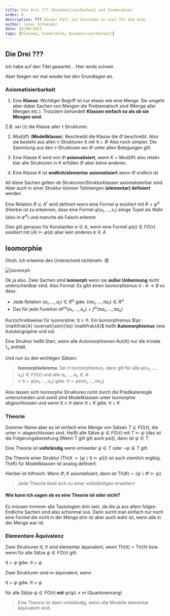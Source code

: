 ```yaml
---
title: Die drei ??? (Axiomatisierbarkeit und Isomorphie)
order: 6
description: ??? dieser Fall ist bisschen zu viel für die drei
author: Jonas Schneider
date: 16/08/2023
tags: [Klassen, Isomorphie, Axiomatisierbarkeit]
---
```


## Die Drei ???

Ich habe auf den Titel gewartet... Hier wirds schwer.

Aber fangen wir mal wieder bei den Grundlagen an.

### **Axiomatisierbarkeit**

1. Eine **Klasse**: Wichtiger Begriff ist nur etwas wie eine Menge. Sie umgeht aber
   dabei Sachen von Mengen die Problematisch sind (Menge aller Mengen etc.). Trotzdem
   behandelt **Klassen einfach so als ob sie Mengen sind**.

Z.B. sei ($\tau$) die Klasse aller $\tau$ Strukturen.

2. $\text{Mod}(\Phi)$ (**Modellklasse**): Beschreibt die Klasse die $\Phi$ beschreibt.
   Also sie besteht aus allen $\tau$-Strukturen $\mathfrak{A}$ mit $\mathfrak{A} \models \Phi$
   Also noch simpler: Die Sammlung aus den $\tau$-Strukturen wo $\Phi$ unter allen
   Belegungen gilt.

3. Eine Klasse $K$ wird von $\Phi$ **axiomatisiert**, wenn $K=\text{Mod}(\Phi)$ also relativ
   klar alle Strukturen in $K$ erfüllen $\Phi$ aber keine anderen.

4. Eine Klasse $K$ ist **endlich/elementar axiomatisiert** wenn $\Phi$ endlich ist

All diese Sachen gelten ob Strukturen/Strukturklassen axiomatisierbar sind.
Aber auch in einer Struktur können Teilmengen **(elementar) definiert** werden

Eine Relation $R \subseteq A^r$ wird definert wenn eine Formel $\varphi$ existiert
mit $R=\varphi^\mathfrak{A}$ (Hierbei ist zu erkennen, dass eine Formel $\varphi(x_1, ..., x_r)$
einige Tupel als Wahr (also in $\varphi^\mathfrak{A}$) und manche als Falsch erkennt.

Dies gilt genauso für Konstanten $a \in A$, wenn eine Formel $\varphi(x) \in FO(\tau)$
existiert mit $\mathfrak(A) \models \varphi(a)$ aber kein anderes $b \in A$

## Isomorphie

Ohoh. Ich erkenne den Unterscheid nichtmehr. 😨

![isomorph](/summary-assets/cigol/malo/assets/isomorph.png)

Ok ja also. Zwei Sachen sind **isomorph** wenn sie **außer Unbennung** nicht
unterscheidbar sind. Also Formal: Es gibt einen Isomorphismus $\pi: A \to B$ so dass:

- Jede Relation $(a_1, ..., a_r) \in R^\mathfrak{A}$ gdw. $(\pi a_1, ..., \pi a_r) \in R^\mathfrak{B}$
- Das für jede Funktion $\pi F^\mathfrak{A}(a_1, ..., a_n) = f^\mathfrak{B}(\pi a_1, ..., \pi a_n)$

Kurzschreibweise für isomorphie: $\mathfrak{A} \cong \mathfrak{B}$.
Ein Isomorphismus $\pi : \mathfrak{A} \overset{\sim}{\to} \mathfrak{A}$ heißt
**Automorphismus** (wie Autobiographie und so)

Eine Struktur heißt Starr, wenn alle Automorphismen $\text{Aut}(\mathfrak{A})$ nur die triviale
$1_\mathfrak{A}$ enthält.

Und nun zu den wichtigen Sätzen:

> **Isomorphielemma**: Sei $\pi$ Isomorphismus, dann gilt für alle $\varphi(x_1, ..., x_n) \in FO(\tau)$
> und alle $a_1, ..., a_n \in A$: <br/> > $\mathfrak{A} \models \varphi(a_1, ..., a_n)$ gdw. $\mathfrak{B} \models \varphi(\pi a_1, ..., \pi a_n)$

Also lassen sich Isomorphe Strukturen nicht durch die Prädikatenlogik unterscheiden
und somit sind Modellklassen unter Isomorphie abgeschlossen und wenn $\mathfrak{A} \cong \mathfrak{B}$
dann $\mathfrak{A} \in K$ gdw. $\mathfrak{B} \in K$

### Theorie

Dummer Name aber es ist einfach eine Menge von Sätzen $T \subseteq FO(\tau)$, die unter $\models$ abgeschlossen sind. Heißt alle Sätze $\psi \in FO(\tau)$
mit $T \models \psi$ (das ist die Folgerungsbeziehung [Wenn T gilt gilt auch psi]), dann ist $\psi \in T$.

Eine Theorie ist **vollständig** wenn entweder $\psi \in T$ oder $\lnot \psi \in T$ gilt.

Die Theorie einer Struktur ($\text{Th}(\mathfrak{A} := \{\psi \mid \mathfrak{A} \models \psi\}$)) ist auch ziemlich ergibig.
$\text{Th}(K)$ für Modellklassen ist analog definiert.

Hierbei ist hilfreich: Wenn $\Phi, K$ axiomatisiert, dann ist $\text{Th}(K) = \{\psi \mid \Phi \models \psi\}$

> Jede Theorie lässt sich zu einer vollständigen erweitern

#### Wie kann ich sagen ob es eine Theorie ist oder nicht?

Es müssen immmer alle Tautologien drin sein, da die ja aus allem folgen. Endliche Sachen sind also schonmal sus. Dann sucht man einfach nur noch eine
Formel die nicht in der Menge drin ist aber auch wahr ist, wenn alle in der Menge war ist.

### Elementare Äquivalenz

Zwei Strukturen $\mathfrak{A}, \mathfrak{B}$ sind elementar äquivalent, wenn $\text{Th}(\mathfrak{A}) = \text{Th}(\mathfrak{B})$ bzw. wenn für alle Sätze $\psi \in FO(\tau)$
gilt:

$\mathfrak{A} \models \psi$ gdw. $\mathfrak{B} \models \psi$

Zwei Strukturen sind m-äquivalent, wenn

$\mathfrak{A} \models \psi$ gdw. $\mathfrak{B} \models \psi$

für alle Sätze $\psi \in FO(\tau)$ **mit** $qr(\psi) \le m$ (Quantorenrang)

> Eine Theorie ist dann vollständig, wenn alle Modelle elementar äquivalent sind.
